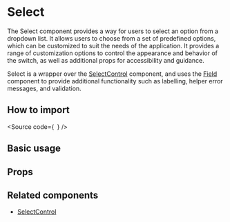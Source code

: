 

<Meta of={Stories} />

# Select

The Select component provides a way for users to select an option from a dropdown list.
It allows users to choose from a set of predefined options, which can be customized to suit the needs of the application.
It provides a range of customization options to control the appearance and behavior of the switch,
as well as additional props for accessibility and guidance.

Select is a wrapper over the [SelectControl](?path=/docs/components-core-form-selectcontrol--docs)
component, and uses the [Field](?path=/docs/components-core-form-field--docs)
component to provide additional functionality such as labelling, helper error messages, and validation.

## How to import

<Source
  code={`
`}
/>

## Basic usage

<Canvas of={Stories.Base} />

## Props

<ArgTypes of={Stories} />

## Related components

- [SelectControl](?path=/docs/components-core-form-selectcontrol--docs)
